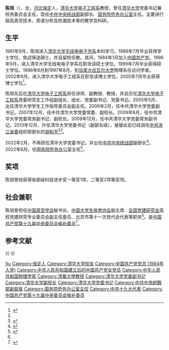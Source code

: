 {{Otheruses|other=名为陈旭的其他人物|陈旭}}
{{Infobox_Person
|name = 陈旭
|image=陳旭 清華大學黨委書記.jpg
|caption   =清華校黨委書記陳旭在[[工字廳|工字廳]]開會
|box_width=200px
|occupation=
|period = 
|birth_name=
|other_names =
|Sex = 女
|birth_date= {{birth date and age|1963|7|1}}
|birth_place= {{PRC}}[[河北省|河北省]][[保定专区|保定专区]][[保定市|保定市]]
|death_date= 
|death_place= 
|nationality = {{PRC}}
|residence =
|party = {{CPC}}
|religion =
|spouse =
|children  =
|relatives = 
|education=[[清华大学|清华大学]]
|past = 
|work =
|awards=
}}
'''陈旭'''（{{bd|1963年|7月1日||catIdx=Chen陈}}），女，[[河北省|河北]][[保定市|保定]]人，[[清华大学电子工程系|清华大学电子工程系]]教授，曾任[[清华大学|清华大学]]党委书记兼校务委员会主任，现任[[中共中央统一战线工作部|中共中央统战部]]副部长、[[国务院侨务办公室|国务院侨务办公室]]主任。主要进行超高真空技术、质谱分析及检漏技术等的教学及科研。

== 生平 ==
1981年9月，陈旭进入[[清华大学电子工程系|清华大学无线电电子学系]]本科学习，1986年7月毕业获得学士学位，免試保送碩士，并且留校任教。其间，1984年1月加入[[中国共产党|中国共产党]]。1986年9月，进入清华大学无线电电子学系在职攻读硕士学位，1989年7月毕业获得硕士学位。1996年8月到1997年8月，到[[加拿大|加拿大]][[拉瓦尔大学|拉瓦尔大学]]物理系任访问学者。2002年9月，进入清华大学电子工程系在职攻读博士学位，2005年7月毕业获得博士学位<ref name=ifeng>{{Cite web |url=http://news.ifeng.com/mainland/renshi/detail_2013_12/30/32581673_0.shtml |title=陈旭(女)被任命为清华大学党委书记|work=凤凰网|accessdate=2013-12-30|archive-date=2013-12-30|archive-url=https://web.archive.org/web/20131230020835/http://news.ifeng.com/mainland/renshi/detail_2013_12/30/32581673_0.shtml |dead-url=no }}</ref>。

陈旭先后在[[清华大学电子工程系|清华大学电子工程系]]担任讲师、副教授、教授，并且历任[[清华大学电子工程系|清华大学电子工程系]]党委研究生工作组副组长、组长、党委副书记、党委书记。2005年5月，出任清华大学学生工作指导委员会副主任。2006年2月，任中共清华大学党委副书记。2007年12月，任中共清华大学党委常委、副校长。2009年6月，任中共清华大学党委常务副书记、副校长。2009年12月，任中共清华大学党委常务副书记。2013年12月，升任清华大学党委书记（副部长级），接替此前已经调任[[中共浙江省委|中共浙江省委]]组织部部长的[[胡和平|胡和平]]<ref name=ifeng/><ref>{{Cite web |url=http://www.chinanews.com/edu/2013/12-30/5676871.shtml |title=中共中央任命陈旭为清华大学党委书记|work=中新网|access-date=2013-12-30|archive-url=https://web.archive.org/web/20190306043342/http://www.chinanews.com/edu/2013/12-30/5676871.shtml |archive-date=2019-03-06 |dead-url=yes }}</ref>。

2022年2月，不再担任清华大学党委书记，并出任[[中共中央统一战线工作部|中共中央统战部]]副部长<ref name="thepaper20220228">{{Cite web |url=https://www.thepaper.cn/newsDetail_forward_16886297 |title=清华大学党委原书记陈旭出任中央统战部副部长 |work=澎湃新闻 |accessdate=2022-02-28 }}</ref>。2022年6月，任[[国务院侨务办公室|国务院侨务办公室]]主任<ref>{{cite web |title=陈旭任国务院侨务办公室主任 |url=http://www.gqb.gov.cn/news/2022/0624/54267.shtml |website=国务院侨务办公室 |accessdate=2022-06-24 |date=2022-06-24}}</ref>。

== 奖项 ==
陈旭曾经获得省部级科技进步奖一等奖1项、二等奖2项等奖项。

== 社会兼职 ==
陈旭曾担任[[中国真空学会|中国真空学会]]秘书长、[[中国大学生体育协会|中国大学生体育协会]]副主席、[[全国党的建设研究会|全国党建研究会]]高校党建研究专业委员会副主任委员、北京市第十一次党代会代表等职务<ref name=ifeng/>。是[[中国共产党第十九届中央委员会候补委员列表|中国共产党第十九届中央委员会候补委员]]<ref>{{cite news |title=十九大受权发布：中国共产党第十九届中央委员会候补委员名单 |url=http://www.xinhuanet.com//politics/19cpcnc/2017-10/24/c_1121848883.htm |accessdate=2021-09-06|work=新华网 |agency=新华网}}</ref>。

== 参考文献 ==
{{reflist}}

{{-}}
{{start box}}
{{s-gov|prc}}
{{s-before|[[潘岳_(1960年)|潘岳]]}}
{{s-title|[[国务院侨务办公室|国务院侨务办公室]]主任|2022年6月－}}
{{s-inc}}
{{s-ppo|cpc}}
{{s-before|[[胡和平|胡和平]]}}
{{s-title|[[中国共产党清华大学委员会|中国共产党清华大学委员会]]书记|2013年12月－2022年2月}}
{{s-after|[[邱勇|邱勇]]}}
{{end box}}

{{清华大学}}

{{Authority control}}
{{DEFAULTSORT:Chen陈}}
[[Category:陈姓|Xu]]
[[Category:保定人|Category:保定人]]
[[Category:清华大学校友|Category:清华大学校友]]
[[Category:中国共产党党员_(1984年入党)|Category:中国共产党党员 (1984年入党)]]
[[Category:中华人民共和国建立后的中国共产党女党员|Category:中华人民共和国建立后的中国共产党女党员]]
[[Category:中华人民共和国物理学家|Category:中华人民共和国物理学家]]
[[Category:清華大學教授|Category:清華大學教授]]
[[Category:清华大学党委副书记|Category:清华大学党委副书记]]
[[Category:清华大学副校长|Category:清华大学副校长]]
[[Category:清华大学党委书记|Category:清华大学党委书记]]
[[Category:中共中央統戰部副部長|Category:中共中央統戰部副部長]]
[[Category:国务院侨务办公室主任|Category:国务院侨务办公室主任]]
[[Category:中共十九大代表|Category:中共十九大代表]]
[[Category:中国共产党第十九届中央委员会候补委员|Category:中国共产党第十九届中央委员会候补委员]]